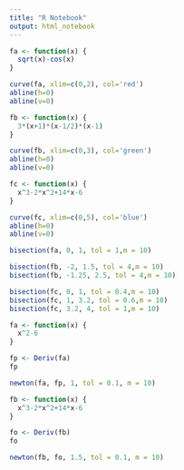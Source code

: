 ```yaml
---
title: "R Notebook"
output: html_notebook
---
```


```r
fa <- function(x) {
  sqrt(x)-cos(x)
}

curve(fa, xlim=c(0,2), col='red')
abline(h=0)
abline(v=0)

```

```r
fb <- function(x) {
  3*(x+1)*(x-1/2)*(x-1)
}

curve(fb, xlim=c(0,3), col='green')
abline(h=0)
abline(v=0)

```

```r
fc <- function(x) {
  x^3-2*x^2+14*x-6
}

curve(fc, xlim=c(0,5), col='blue')
abline(h=0)
abline(v=0)
```

```r
bisection(fa, 0, 1, tol = 1,m = 10)

```

```r
bisection(fb, -2, 1.5, tol = 4,m = 10)
bisection(fb, -1.25, 2.5, tol = 4,m = 10)

```

```r
bisection(fc, 0, 1, tol = 0.4,m = 10)
bisection(fc, 1, 3.2, tol = 0.6,m = 10)
bisection(fc, 3.2, 4, tol = 1,m = 10)

```

```r
fa <- function(x) {
  x^2-6
}

fp <- Deriv(fa)
fp

newton(fa, fp, 1, tol = 0.1, m = 10)
```

```r
fb <- function(x) {
  x^3-2*x^2+14*x-6
}

fo <- Deriv(fb)
fo

newton(fb, fo, 1.5, tol = 0.1, m = 10)
```


